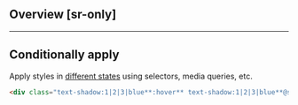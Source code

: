 ## Overview [sr-only]
<Overview/>

---

## Conditionally apply
Apply styles in [different states](/docs/states-and-queries) using selectors, media queries, etc.
```html
<div class="text-shadow:1|2|3|blue**:hover** text-shadow:1|2|3|blue**@sm** text-shadow:1|2|3|blue**@dark** text-shadow:1|2|3|blue**@print**">…</div>
```

